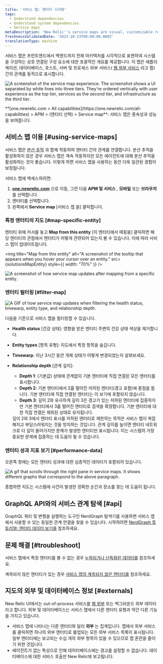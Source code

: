 ```yaml
---
title: '서비스 맵: 엔터티 시각화'
tags:
  - Understand dependencies
  - Understand system dependencies
  - Service maps
metaDescription: 'New Relic''s service maps are visual, customizable representations of your application architecture.'
freshnessValidatedDate: '2023-10-23T00:00:00.000Z'
translationType: machine
---
```












서비스 맵은 프런트엔드에서 백엔드까지 전체 아키텍처를 시각적으로 표현하여 시스템을 구성하는 상호 연결된 구성 요소에 대한 포괄적인 개요를 제공합니다. 이 맵은 애플리케이션, 데이터베이스, 호스트, 서버 및 프로세스 외부 서비스( [웹 외부 서비스](%5B#externals%5D) 라고 함) 간의 관계를 동적으로 표시합니다.

<img
  title="Service map experience"
  alt="A screenshot of the service map experience. The screenshot shows a UI separated by white lines into three tiers. They're ordered vertically with user experience as the top tier, services as the second tier, and infrastructure as the third tier."
  src={SolutionsServiceMaps}
/>

<figcaption>
  **[one.newrelic.com > All capabilities](https://one.newrelic.com/all-capabilities) > APM > (엔티티 선택) > Service map**: 서비스 맵은 종속성과 성능을 보여줍니다.
</figcaption>

## 서비스 맵 이용 [#using-service-maps]

서비스 맵은 [분산 추적](/docs/apm/distributed-tracing/getting-started/introduction-distributed-tracing) 과 함께 작동하여 엔터티 간의 관계를 연결합니다. 분산 추적을 활성화하지 않은 경우 서비스 맵은 계속 작동하지만 모든 에이전트에 대해 분산 추적을 활성화하는 것이 좋습니다. 이렇게 하면 서비스 맵을 사용하는 동안 더욱 일관된 경험이 보장됩니다.

서비스 맵에 액세스하려면:

1. **[one.newrelic.com](https://one.newrelic.com/all-capabilities)** 으로 이동, 그런 다음 **APM 및 서비스** , **모바일** 또는 **브라우저** 를 선택합니다.
2. 엔터티를 선택합니다.
3. 왼쪽에서 **Service map** \[서비스 맵 을] 클릭합니다.

### 특정 엔터티의 지도 [#map-specific-entity]

엔터티 위에 커서를 놓고 **Map from this entity** \[이 엔터티에서 매핑을] 클릭하면 해당 엔터티의 관점에서 엔터티가 어떻게 관련되어 있는지 볼 수 있습니다. 이에 따라 서비스 맵이 업데이트됩니다.

<img
  title="Map from this entity"
  alt="A screenshot of the tooltip that appears when you hover your cursor over an entity."
  src={solutionsMapEntity}
  style={{ width: "70%" }}
/>

<img
  title="Example of map from this entity"
  alt="A screenshot of how service map updates after mapping from a specific entity."
  src={solutionsMapfromthisentityexample}
/>

### 엔터티 필터링 [#filter-map]

<img
  title="Search, filter, and explore your entities"
  alt="A GIF of how service map updates when filtering the health status, timewarp, entity type, and relationship depth."
  src={solutionsFilterServiceMap}
/>

다음을 기준으로 서비스 맵을 필터링할 수 있습니다.

* **Health status** \[건강 상태]: 영향을 받은 엔터티 주변의 건강 상태 색상을 제거합니다.

* **Entity types** \[항목 유형]: 지도에서 특정 항목을 숨깁니다.

* **Timewarp**: 지난 3시간 동안 개체 상태가 어떻게 변경되었는지 살펴보세요.

* **Relationship depth** \[관계 깊이]:

  * **Depth 1**: (기본값) 상태에 관계없이 기본 엔터티에 직접 연결된 모든 엔터티를 표시합니다.
  * **Depth 2**: 기본 엔터티에서 2홉 떨어진 저하된 엔터티(경고 포함)에 중점을 둡니다. 기본 엔터티에 직접 연결된 엔터티는 이 보기에 포함되지 않습니다.
  * **Depth 3**: 깊이 2와 유사하게 깊이 3은 경고가 있는 저하된 엔터티에 집중하지만 기본 엔터티에서 3홉 떨어진 엔터티로 검색을 확장합니다. 기본 엔터티에 대한 직접 연결은 제외된 상태로 유지됩니다.

  <Callout variant="tip">
    깊이 2와 3에서 엔터티 표시를 저하된 엔터티로 제한하는 목적은 서비스 맵이 복잡해지고 부담스러워지는 것을 방지하는 것입니다. 관계 깊이를 높이면 엔터티 네트워크로 더 깊이 들어가지만 문제가 발생한 엔터티만 표시됩니다. 이는 시스템의 가장 중요한 문제에 집중하는 데 도움이 될 수 있습니다.
  </Callout>

### 엔터티 성과 지표 보기 [#performance-data]

오른쪽 창에는 모든 엔터티 성과에 대한 심층적인 데이터가 포함되어 있습니다.

<img
  title="Service maps right pane"
  alt="A gif that scrolls through the right pane in service maps. It shows different graphs that correspond to the above paragraph."
  src={solutionsServiceMapsRightPane}
/>

종합하면 지도는 시스템에 사건이 발생한 정확한 순간과 장소를 찾는 데 도움이 됩니다.

## GraphQL API와의 서비스 관계 탐색 [#api]

GraphQL 쿼리 및 변형을 실행하는 도구인 NerdGraph 탐색기를 사용하면 서비스 맵에서 사용할 수 있는 동일한 관계 연결을 찾을 수 있습니다. 시작하려면 [NerdGraph 튜토리얼: 엔터티 데이터 보기를](/docs/apis/nerdgraph/examples/nerdgraph-entities-api-tutorial/) 참조하세요.

## 문제 해결 [#troubleshoot]

서비스 맵에서 특정 엔터티를 볼 수 없는 경우 [누락되거나 난독화된 데이터를](/docs/troubleshooting-missing-or-obfuscated-data-new-relic-one) 참조하세요.

계측되지 않은 엔터티가 있는 경우 [서비스 맵의 계측되지 않은 엔터티를](/docs/new-relic-solutions/new-relic-one/ui-data/service-maps/uninstrumented-entities-service-maps) 참조하세요.

## 지도의 외부 및 데이터베이스 정보 [#externals]

New Relic UI에서는 out-of-process 서비스를 [웹 외부](/docs/using-new-relic/welcome-new-relic/get-started/glossary#web-external) 또는 백그라운드 외부 데이터라고 합니다. 외부 및 데이터베이스는 서비스 맵에서 다른 엔터티 유형과 약간 다른 기능을 가지고 있습니다.

* 서비스 맵에 나타나는 다른 엔터티와 달리 **외부** 는 집계입니다. 맵에서 외부 서비스를 클릭하면 하나의 외부 엔터티로 롤업되는 모든 외부 서비스 목록이 표시됩니다. 일부 엔터티에는 보고되는 수십 개의 외부 항목이 있을 수 있으므로 맵 혼란을 줄이기 위한 것입니다.
* 에이전트가 없는 특성으로 인해 데이터베이스에는 경고를 설정할 수 없습니다. 데이터베이스에 대한 서비스 호출만 New Relic에 보고됩니다.
